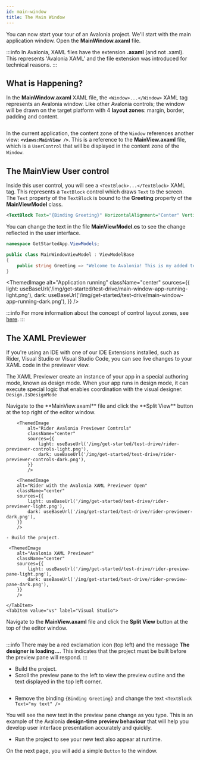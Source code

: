 ```yaml
---
id: main-window
title: The Main Window
---
```



You can now start your tour of an Avalonia project. We'll start with the main application window. Open the **MainWindow.axaml** file.

:::info
In Avalonia, XAML files have the extension **.axaml** (and not .xaml). This represents 'Avalonia XAML' and 
the file extension was introduced for technical reasons.
:::

## What is Happening?

In the **MainWindow.axaml** XAML file, the `<Window>...</Window>` XAML tag represents an Avalonia window. Like other 
Avalonia controls; the window will be drawn on the target platform with 4 **layout zones**: margin, border, padding and content.

<img src={LayoutZonesDiagram} alt="" />

In the current application, the content zone of the `Window` references another view: **`<views:MainView />`**. This is a 
reference to the **MainView.axaml** file, which is a `UserControl` that will be displayed in the content zone of the `Window`.

## The MainView User control

Inside this user control, you will see a `<TextBlock>...</TextBlock>` XAML tag. This represents a `TextBlock` control which draws 
`Text` to the screen. The `Text` property of the `TextBlock` is bound to the **Greeting** property of 
the **MainViewModel** class.

```xml title='XAML'
<TextBlock Text="{Binding Greeting}" HorizontalAlignment="Center" VerticalAlignment="Center"/>
```

You can change the text in the file **MainViewModel.cs** to see the change reflected in the user interface.

```csharp title='C#'
namespace GetStartedApp.ViewModels;

public class MainWindowViewModel : ViewModelBase
{
    public string Greeting => "Welcome to Avalonia! This is my added text.";
}
```

<ThemedImage
            alt="Application running"
            className="center"
            sources={{
                light: useBaseUrl('/img/get-started/test-drive/main-window-app-running-light.png'),
                dark: useBaseUrl('/img/get-started/test-drive/main-window-app-running-dark.png'),
            }}
            />

:::info
For more information about the concept of control layout zones, see [here](../../concepts/layout/layout-zones).
:::

## The XAML Previewer

If you're using an IDE with one of our IDE Extensions installed, such as Rider, Visual Studio or Visual Studio Code, you can see live changes to your XAML code in the previewer view. 

The XAML Previewer create an instance of your app in a special authoring mode, known as design mode. When your app runs in design mode, it can execute special logic that enables coordination with the visual designer. `Design.IsDesignMode` 

<Tabs groupId="ide">
    <TabItem value="rider" label="Rider">
        Navigate to the **MainView.axaml** file and click the **Split View** button at the top right of the editor window.

        <ThemedImage
            alt="Rider Avalonia Previewer Controls"
            className="center"
            sources={{
                light: useBaseUrl('/img/get-started/test-drive/rider-previewer-controls-light.png'),
                dark: useBaseUrl('/img/get-started/test-drive/rider-previewer-controls-dark.png'),
            }}
            />

        <ThemedImage
        alt="Rider with the Avalonia XAML Previewer Open"
        className="center"
        sources={{
            light: useBaseUrl('/img/get-started/test-drive/rider-previewer-light.png'),
            dark: useBaseUrl('/img/get-started/test-drive/rider-previewer-dark.png'),
        }}
        />

    - Build the project.

     <ThemedImage
        alt="Avalonia XAML Previewer"
        className="center"
        sources={{
            light: useBaseUrl('/img/get-started/test-drive/rider-preview-pane-light.png'),
            dark: useBaseUrl('/img/get-started/test-drive/rider-preview-pane-dark.png'),
        }}
        />

    </TabItem>
    <TabItem value="vs" label="Visual Studio">

Navigate to the **MainView.axaml** file and click the **Split View** button at the top of the editor window.

<img className="center" src={VsPreviewerScreenshot} alt="" />

:::info
There may be a red exclamation icon (top left) and the message **The designer is loading...**. This indicates that the project must be built before the preview pane will respond.
:::

- Build the project.
- Scroll the preview pane to the left to view the preview outline and the text displayed in the top left corner.

<img className="center" src={VsPreviewPaneScreenshot} alt="" />
</TabItem>

</Tabs>

- Remove the binding `{Binding Greeting}` and change the text `<TextBlock Text="my text" />`

You will see the new text in the preview pane change as you type. This is an example of the Avalonia **design-time preview behaviour** that will help you develop user interface presentation accurately and quickly.

- Run the project to see your new text also appear at runtime.

On the next page, you will add a simple `Button` to the window.
